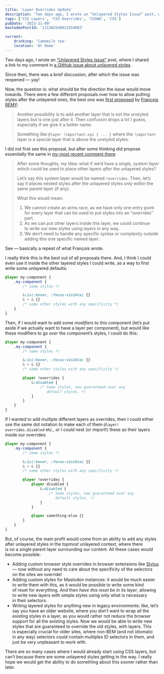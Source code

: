 ```yaml
---
title: 'Layer Overrides Update'
description: 'Two days ago, I wrote an “Unlayered Styles Issue” post, where I shared a link to my comment in a GitHub issue about unlayered styles. Since then, there was a brief discussion, after which the issue was reopened — yay!'
tags: ['CSS Layers', 'CSS Overrides', 'CSSWG', 'CSS']
pubDate: '2023-11-09'
mastodonPostId: '111382549013254083'

current:
	drinking: 'Camomile tea'
	location: 'At Home'
---
```


Two days ago, I wrote an [“Unlayered Styles Issue”](/unleyered-styles-issue) post, where I shared a link to my comment in [a GitHub issue about unlayered styles](https://github.com/w3c/csswg-drafts/issues/6323).

Since then, there was a brief discussion, after which the issue was reopened — yay!

Now, the question is: what should be the direction the issue would move towards. There were a few different proposals over how to allow putting styles after the unlayered ones, the best one was [first proposed](https://github.com/w3c/csswg-drafts/issues/6323#issuecomment-939655516) by [François REMY](https://github.com/FremyCompany):

> Another possibility is to add another layer that is not the unstyled layers but is one just after it. Then confusion drops a lot I guess, especially if we give it a better name.
>
> Something like `@layer !important.xyz { ... }` where the `!important` layer is a special layer that is above the unstyled styles.

I did not first see this proposal, but after some thinking did propose essentially the same in [my most recent comment there](https://github.com/w3c/csswg-drafts/issues/6323#issuecomment-1804503198):

> After some thoughts, my idea: what if we’d have a _single, system layer_ which could be used to place other layers _after_ the unlayered styles?
>
> Let’s say this system layer would be named `!overrides`. Then, let’s say it places nested styles after the unlayered styles _only_ within the same parent layer (if any).
>
> What this would mean:
>
> 1. We cannot create an arms race, as we have only one entry point for every layer that can be used to put styles into an “overrides” part.
> 2. As we can put other layers inside this layer, we could continue to write our new styles using layers in any way.
> 3. We don’t need to handle any specific syntax or complexity outside adding this one specific named layer.

See — basically a repeat of what François wrote.

I really think this is the best out of all proposals there. And, I think I could even use it inside the other layered styles I could write, as a way to first write some unlayered defaults:

```css
@layer my-component {
	.my-component {
		/* some styles */

		&:is(:hover, :focus-visible) {}
		& + & {}
		/* some other styles with any specificity */
	}
}
```

Then, if I would want to add some _modifiers_ to this component (let’s put aside if we actually want to have a layer per component), but would like these modifiers to go _over_ the component’s styles, I could do this:

```css
@layer my-component {
	.my-component {
		/* some styles */

		&:is(:hover, :focus-visible) {}
		& + & {}
		/* some other styles with any specificity */

		@layer !overrides {
			&:disabled {
				/* Some styles, now guaranteed over any
				   default styles. */
			}
		}
	}
}
```

If I wanted to add multiple different layers as overrides, then I could either use the same dot notation to make each of them `@layer! overrides.disabled` etc., or I could nest (or import!) these as their layers inside our overrides:

```css
@layer my-component {
	.my-component {
		/* some styles */

		&:is(:hover, :focus-visible) {}
		& + & {}
		/* some other styles with any specificity */

		@layer !overrides {
			@layer disabled {
				&:disabled {
					/* Some styles, now guaranteed over any
					   default styles. */
				}
			}

			@layer something-else {}
		}
	}
}
```

But, of course, the main profit would come from an ability to add any styles after unlayered styles in the _topmost_ unlayered context, where there is no a single parent layer surrounding our content. All these cases would become possible:

- Adding custom browser style overrides in browser extensions like [Stylus](https://addons.mozilla.org/en-US/firefox/addon/styl-us/) — now without any need to care about the specificity of the selectors on the sites we override!
- Adding custom styles for Mastodon instances: it would be much easier to write them with this, as it would be possible to write some kind of reset for everything. And then _have this reset be in its layer_, allowing to write new layers with simple styles using only what is necessary in their selectors.
- Writing layered styles for anything new in legacy environments: like, let’s say you have an older website, where you don’t want to wrap all the existing styles in a layer, as you would rather not reduce the browser support for all the existing styles. Now we would be able to write new styles that are guaranteed to override the old styles, with layers. This is especially crucial for older sites, where non-BEM (and not idiomatic in any way) selectors could contain multiples ID selectors in them, and just be very unpleasant to work with.

There are so many cases where I would already start using CSS layers, but can’t because there are some unlayered styles getting in the way. I really hope we would get the ability to do something about this sooner rather than later.
